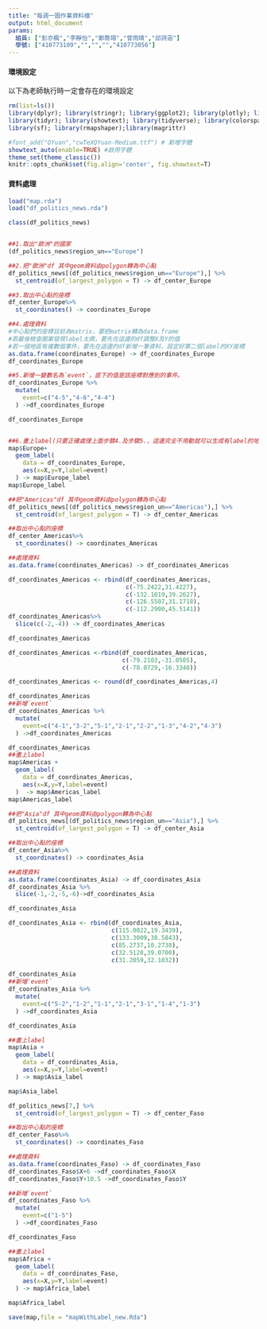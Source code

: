 ```yaml
---
title: "每週一圖作業資料檔"
output: html_document
params:
  組員: ["彭亦楓","李靜怡","鄭喬翊","曾雨晴","邱詩涵"]  
  學號: ["410773109","","","","410773056"]
---
```


#### 環境設定

以下為老師執行時一定會存在的環境設定
```r
rm(list=ls())
library(dplyr); library(stringr); library(ggplot2); library(plotly); library(lubridate); library(readr); library(colorspace); library(grDevices); library(shiny); library(shinyjs); library(scales)
library(tidyr); library(showtext); library(tidyverse); library(colorspace); library(ggpubr); library(magick);
library(sf); library(rmapshaper);library(magrittr)

#font_add("QYuan","cwTeXQYuan-Medium.ttf") # 新增字體
showtext_auto(enable=TRUE) #啟用字體
theme_set(theme_classic())
knitr::opts_chunk$set(fig.align='center', fig.showtext=T)
```

#### 資料處理
  


```r
load("map.rda")
load("df_politics_news.rda")
```


```r
class(df_politics_news)


##1.取出"歐洲"的國家
(df_politics_news$region_un=="Europe")  

##2.把"歐洲"df 其中geom資料由polygon轉為中心點
df_politics_news[(df_politics_news$region_un=="Europe"),] %>%
  st_centroid(of_largest_polygon = T) -> df_center_Europe

##3.取出中心點的座標
df_center_Europe%>%
  st_coordinates() -> coordinates_Europe

##4.處理資料
#中心點們的座標目前為matrix，要把matrix轉為data.frame
#若最後檢查圖案發現label太擠，要先在這邊的df調整X及Y的值
#若一個地區有複數個事件，要先在這邊的df新增一筆資料，設定好第二個label的XY座標
as.data.frame(coordinates_Europe) -> df_coordinates_Europe
df_coordinates_Europe

##5.新增一變數名為`event`，底下的值是該座標對應到的事件。
df_coordinates_Europe %>%
  mutate(
    event=c("4-5","4-6","4-4")
  ) ->df_coordinates_Europe

df_coordinates_Europe


##6.畫上label(只要正確處理上面步驟4.及步驟5.，這邊完全不用動就可以生成有label的地圖)
map$Europe+
  geom_label(
    data = df_coordinates_Europe,
    aes(x=X,y=Y,label=event)
  ) -> map$Europe_label
map$Europe_label
```

```r
##把"Americas"df 其中geom資料由polygon轉為中心點
df_politics_news[(df_politics_news$region_un=="Americas"),] %>%
  st_centroid(of_largest_polygon = T) -> df_center_Americas

##取出中心點的座標
df_center_Americas%>%
  st_coordinates() -> coordinates_Americas

##處理資料
as.data.frame(coordinates_Americas) -> df_coordinates_Americas

df_coordinates_Americas <- rbind(df_coordinates_Americas,
                                 c(-75.2422,31.4227),
                                 c(-132.1019,39.2627),
                                 c(-126.5507,31.1718),
                                 c(-112.2900,45.5141))
df_coordinates_Americas%>%
  slice(c(-2,-4)) -> df_coordinates_Americas

df_coordinates_Americas

df_coordinates_Americas <-rbind(df_coordinates_Americas,
                                c(-79.2103,-31.0505),
                                c(-78.0729,-16.3340))

df_coordinates_Americas <- round(df_coordinates_Americas,4)

df_coordinates_Americas 
##新增`event`
df_coordinates_Americas %>%
  mutate(
    event=c("4-1","3-2","5-1","2-1","2-2","1-3","4-2","4-3")
  ) ->df_coordinates_Americas

df_coordinates_Americas
##畫上label
map$Americas +
  geom_label(
    data = df_coordinates_Americas,
    aes(x=X,y=Y,label=event)
  )  -> map$Americas_label
map$Americas_label
```



```r
##把"Asia"df 其中geom資料由polygon轉為中心點
df_politics_news[(df_politics_news$region_un=="Asia"),] %>%
  st_centroid(of_largest_polygon = T) -> df_center_Asia

##取出中心點的座標
df_center_Asia%>%
  st_coordinates() -> coordinates_Asia

##處理資料
as.data.frame(coordinates_Asia) -> df_coordinates_Asia
df_coordinates_Asia %>%
  slice(-1,-2,-5,-6)->df_coordinates_Asia

df_coordinates_Asia

df_coordinates_Asia <- rbind(df_coordinates_Asia,
                             c(115.0022,19.3439),
                             c(133.3009,38.5843),
                             c(85.2737,10.2738),
                             c(32.5128,39.0700),
                             c(31.2059,32.1032))

df_coordinates_Asia
##新增`event`
df_coordinates_Asia %>%
  mutate(
    event=c("5-2","1-2","1-1","2-1","3-1","1-4","1-3")
  ) ->df_coordinates_Asia

df_coordinates_Asia

##畫上label
map$Asia +
  geom_label(
    data = df_coordinates_Asia,
    aes(x=X,y=Y,label=event)
  ) -> map$Asia_label

map$Asia_label
```

```r

df_politics_news[7,] %>%
  st_centroid(of_largest_polygon = T) -> df_center_Faso

##取出中心點的座標
df_center_Faso%>%
  st_coordinates() -> coordinates_Faso

##處理資料
as.data.frame(coordinates_Faso) -> df_coordinates_Faso
df_coordinates_Faso$X+6 ->df_coordinates_Faso$X
df_coordinates_Faso$Y+10.5 ->df_coordinates_Faso$Y

##新增`event`
df_coordinates_Faso %>%
  mutate(
    event=c("1-5")
  ) ->df_coordinates_Faso

df_coordinates_Faso

##畫上label
map$Africa +
  geom_label(
    data = df_coordinates_Faso,
    aes(x=X,y=Y,label=event)
  ) -> map$Africa_label

map$Africa_label
```

```r
save(map,file = "mapWithLabel_new.Rda")
```










